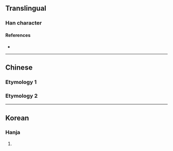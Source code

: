 {{character info/new}}
==Translingual==

===Han character===
{{Han char|rn=5|rad=乙|as=11|sn=12|four=|canj=KNJBC|ids=⿺九真}}

====References====
* {{Han ref|kx=0084.321|dkj=00211|hdz=10263.070|uh=3424|ud=13348}}

----

==Chinese==

===Etymology 1===
{{zh-see|丹|v}}

===Etymology 2===
{{zh-see|求|v}}

----

==Korean==

===Hanja===
{{ko-hanja|hangeul=구|rv=gu|mr=ku|y=kwu}}

# {{rfdef|ko|sort=乙11}}